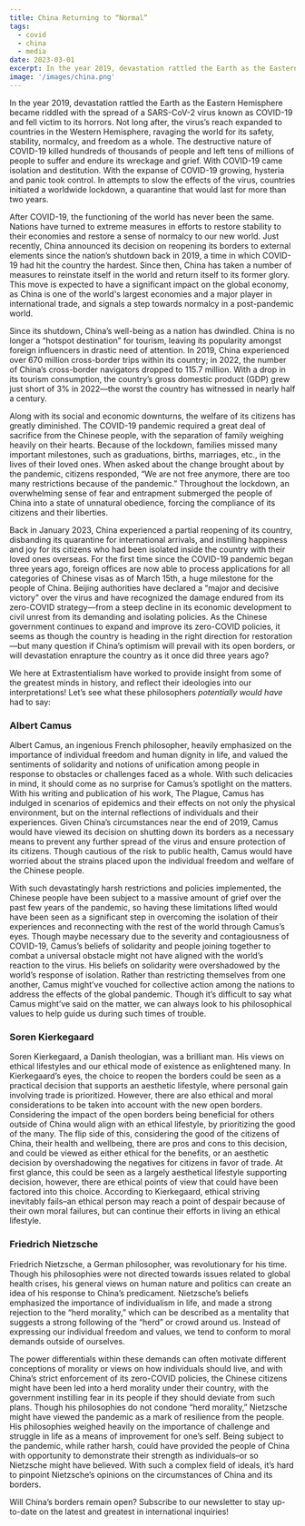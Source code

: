 ```yaml
---
title: China Returning to “Normal”
tags:
  - covid
  - china
  - media
date: 2023-03-01
excerpt: In the year 2019, devastation rattled the Earth as the Eastern Hemisphere became riddled with the spread of a SARS-CoV-2 virus known as COVID-19 and fell victim to its horrors. 
image: '/images/china.png'
---
```


In the year 2019, devastation rattled the Earth as the Eastern Hemisphere became riddled with the spread of a SARS-CoV-2 virus known as COVID-19 and fell victim to its horrors. Not long after, the virus’s reach expanded to countries in the Western Hemisphere, ravaging the world for its safety, stability, normalcy, and freedom as a whole. The destructive nature of COVID-19 killed hundreds of thousands of people and left tens of millions of people to suffer and endure its wreckage and grief. With COVID-19 came isolation and destitution. With the expanse of COVID-19 growing, hysteria and panic took control. In attempts to slow the effects of the virus, countries initiated a worldwide lockdown, a quarantine that would last for more than two years. 

After COVID-19, the functioning of the world has never been the same. Nations have turned to extreme measures in efforts to restore stability to their economies and restore a sense of normalcy to our new world. Just recently, China announced its decision on reopening its borders to external elements since the nation’s shutdown back in 2019, a time in which COVID-19 had hit the country the hardest. Since then, China has taken a number of measures to reinstate itself in the world and return itself to its former glory. This move is expected to have a significant impact on the global economy, as China is one of the world's largest economies and a major player in international trade, and signals a step towards normalcy in a post-pandemic world. 

Since its shutdown, China’s well-being as a nation has dwindled. China is no longer a “hotspot destination” for tourism, leaving its popularity amongst foreign influencers in drastic need of attention. In 2019, China experienced over 670 million cross-border trips within its country; in 2022, the number of China’s cross-border navigators dropped to 115.7 million. With a drop in its tourism consumption, the country’s gross domestic product (GDP) grew just short of 3% in 2022—the worst the country has witnessed in nearly half a century. 

Along with its social and economic downturns, the welfare of its citizens has greatly diminished. The COVID-19 pandemic required a great deal of sacrifice from the Chinese people, with the separation of family weighing heavily on their hearts. Because of the lockdown, families missed many important milestones, such as graduations, births, marriages, etc., in the lives of their loved ones. When asked about the change brought about by the pandemic, citizens responded, “We are not free anymore, there are too many restrictions because of the pandemic.” Throughout the lockdown, an overwhelming sense of fear and entrapment submerged the people of China into a state of unnatural obedience, forcing the compliance of its citizens and their liberties.

Back in January 2023, China experienced a partial reopening of its country, disbanding its quarantine for international arrivals, and instilling happiness and joy for its citizens who had been isolated inside the country with their loved ones overseas. For the first time since the COVID-19 pandemic began three years ago, foreign offices are now able to process applications for all categories of Chinese visas as of March 15th, a huge milestone for the people of China. Beijing authorities have declared a “major and decisive victory” over the virus and have recognized the damage endured from its zero-COVID strategy—from a steep decline in its economic development to civil unrest from its demanding and isolating policies. As the Chinese government continues to expand and improve its zero-COVID policies, it seems as though the country is heading in the right direction for restoration—but many question if China’s optimism will prevail with its open borders, or will devastation enrapture the country as it once did three years ago? 

We here at Extrastentialism have worked to provide insight from some of the greatest minds in history, and reflect their ideologies into our interpretations! Let’s see what these philosophers *potentially would have* had to say:

### Albert Camus
Albert Camus, an ingenious French philosopher, heavily emphasized on the importance of individual freedom and human dignity in life, and valued the sentiments of solidarity and notions of unification among people in response to obstacles or challenges faced as a whole. With such delicacies in mind, it should come as no surprise for Camus’s spotlight on the matters. With his writing and publication of his work, The Plague, Camus has indulged in scenarios of epidemics and their effects on not only the physical environment, but on the internal reflections of individuals and their experiences. Given China’s circumstances near the end of 2019, Camus would have viewed its decision on shutting down its borders as a necessary means to prevent any further spread of the virus and ensure protection of its citizens. Though cautious of the risk to public health, Camus would have worried about the strains placed upon the individual freedom and welfare of the Chinese people. 

With such devastatingly harsh restrictions and policies implemented, the Chinese people have been subject to a massive amount of grief over the past few years of the pandemic, so having these limitations lifted would have been seen as a significant step in overcoming the isolation of their experiences and reconnecting with the rest of the world through Camus’s eyes. Though maybe necessary due to the severity and contagiousness of COVID-19, Camus’s beliefs of solidarity and people joining together to combat a universal obstacle might not have aligned with the world’s reaction to the virus. His beliefs on solidarity were overshadowed by the world’s response of isolation. Rather than restricting themselves from one another, Camus might’ve vouched for collective action among the nations to address the effects of the global pandemic. Though it’s difficult to say what Camus might’ve said on the matter, we can always look to his philosophical values to help guide us during such times of trouble. 

### Soren Kierkegaard
Soren Kierkegaard, a Danish theologian, was a brilliant man. His views on ethical lifestyles and our ethical mode of existence as enlightened many. In Kierkegaard’s eyes, the choice to reopen the borders could be seen as a practical decision that supports an aesthetic lifestyle, where personal gain involving trade is prioritized. However, there are also ethical and moral considerations to be taken into account with the new open borders. Considering the impact of the open borders being beneficial for others outside of China would align with an ethical lifestyle, by prioritizing the good of the many. The flip side of this, considering the good of the citizens of China, their health and wellbeing, there are pros and cons to this decision, and could be viewed as either ethical for the benefits, or an aesthetic decision by overshadowing the negatives for citizens in favor of trade. At first glance, this could be seen as a largely aesthetical lifestyle supporting decision, however, there are ethical points of view that could have been factored into this choice. According to Kierkegaard, ethical striving inevitably fails–an ethical person may reach a point of despair because of their own moral failures, but can continue their efforts in living an ethical lifestyle. 

### Friedrich Nietzsche
Friedrich Nietzsche, a German philosopher, was revolutionary for his time. Though his philosophies were not directed towards issues related to global health crises, his general views on human nature and politics can create an idea of his response to China’s predicament. Nietzsche’s beliefs emphasized the importance of individualism in life, and made a strong rejection to the “herd morality,” which can be described as a mentality that suggests a strong following of the “herd” or crowd around us. Instead of expressing our individual freedom and values, we tend to conform to moral demands outside of ourselves. 

The power differentials within these demands can often motivate different conceptions of morality or views on how individuals should live, and with China’s strict enforcement of its zero-COVID policies, the Chinese citizens might have been led into a herd morality under their country, with the government instilling fear in its people if they should deviate from such plans. Though his philosophies do not condone “herd morality,” Nietzsche might have viewed the pandemic as a mark of resilience from the people. His philosophies weighed heavily on the importance of challenge and struggle in life as a means of improvement for one’s self. Being subject to the pandemic, while rather harsh, could have provided the people of China with opportunity to demonstrate their strength as individuals–or so Nietzsche might have believed. With such a complex field of ideals, it’s hard to pinpoint Nietzsche’s opinions on the circumstances of China and its borders.

Will China’s borders remain open? Subscribe to our newsletter to stay up-to-date on the latest and greatest in international inquiries!
